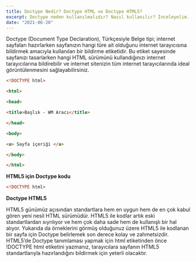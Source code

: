 ```yaml
---
title: Doctype Nedir? Doctype HTML ve Doctype HTML5?
excerpt: Doctype neden kullanılmalıdır? Nasıl kullanılır? İnceleyelim.
date: "2021-06-20"
---
```


Doctype (Document Type Declaration), Türkçesiyle Belge tipi; internet sayfaları hazırlarken sayfanızın hangi türe ait olduğunu internet tarayıcısına bildirmek amacıyla kullanılan bir bildirme etiketidir. Bu etiket sayesinde sayfanızı tasarlarken hangi HTML sürümünü kullandığınızı internet tarayıcılarına bildirebilir ve internet sitenizin tüm internet tarayıcılarında ideal görüntülenmesini sağlayabilirsiniz.


``` html
<!DOCTYPE html>

<html>

<head>

<title>Başlık - WM Aracı</title>

</head>

<body>

<a> Sayfa içeriği </a>

</body>

</html>
```


<b>HTML5 için Doctype kodu</b>

``` html
<!DOCTYPE html>
```
<b>Doctype HTML5</b>

HTML5 günümüz açısından standartlara hem en uygun hem de en çok kabul gören yeni nesil HTML sürümüdür. HTML5 ile kodlar artık eski standartlardan sıyrılıyor ve hem çok daha sade hem de kullanışlı bir hal alıyor. Yukarıda da örneklerini görmüş olduğunuz üzere HTML5 ile kodlanan bir sayfa için Doctype belirlemek son derece kolay ve zahmetsizdir. HTML5’de Doctype tanımlaması yapmak için html etiketinden önce !DOCTYPE html etiketini yazmanız, tarayıcılara sayfanın HTML5 standartlarıyla hazırlandığını bildirmek için yeterli olacaktır.
